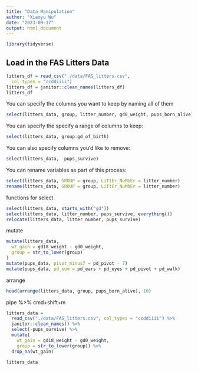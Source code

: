 ```yaml
---
title: "Data Manipulation"
author: "Xiaoyu Wu"
date: "2023-09-17"
output: html_document
---
```


```r
library(tidyverse)
```

## Load in the FAS Litters Data

```r
litters_df = read_csv("./data/FAS_litters.csv",
  col_types = "ccddiiii")
litters_df = janitor::clean_names(litters_df)
litters_df
```
You can specify the columns you want to keep by naming all of them
```r
select(litters_data, group, litter_number, gd0_weight, pups_born_alive)
```
You can specify the specify a range of columns to keep:
```r
select(litters_data, group:gd_of_birth)
```
You can also specify columns you’d like to remove:
```r
select(litters_data, -pups_survive)
```
You can rename variables as part of this process:
```r
select(litters_data, GROUP = group, LiTtEr_NuMbEr = litter_number)
rename(litters_data, GROUP = group, LiTtEr_NuMbEr = litter_number)
```
functions for select 
```r
select(litters_data, starts_with("gd"))
select(litters_data, litter_number, pups_survive, everything())
relocate(litters_data, litter_number, pups_survive)
```
mutate
```r
mutate(litters_data,
  wt_gain = gd18_weight - gd0_weight,
  group = str_to_lower(group)
)
mutate(pups_data, pivot_minus7 = pd_pivot - 7)
mutate(pups_data, pd_sum = pd_ears + pd_eyes + pd_pivot + pd_walk)
```
arrange
```r
head(arrange(litters_data, group, pups_born_alive), 10)
```
pipe %>% cmd+shift+m
```r
litters_data = 
  read_csv("./data/FAS_litters.csv", col_types = "ccddiiii") %>%
  janitor::clean_names() %>%
  select(-pups_survive) %>%
  mutate(
    wt_gain = gd18_weight - gd0_weight,
    group = str_to_lower(group)) %>% 
  drop_na(wt_gain)

litters_data
```

